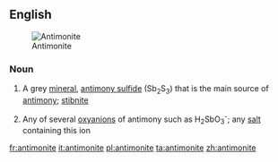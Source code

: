 ==English==
[[Image:Antimonitkristall.jpg|thumb|Antimonite]]

===Noun===
{{en-noun|~}}

# {{context|mineral|lang=en}} A grey [[mineral]], [[antimony sulfide]] (Sb<sub>2</sub>S<sub>3</sub>) that is the main source of [[antimony]]; [[stibnite]]
# {{context|countable|inorganic chemistry|lang=en}} Any of several [[oxyanion]]s of antimony such as H<sub>2</sub>SbO<sub>3</sub><sup>-</sup>; any [[salt]] containing this ion

[[fr:antimonite]]
[[it:antimonite]]
[[pl:antimonite]]
[[ta:antimonite]]
[[zh:antimonite]]